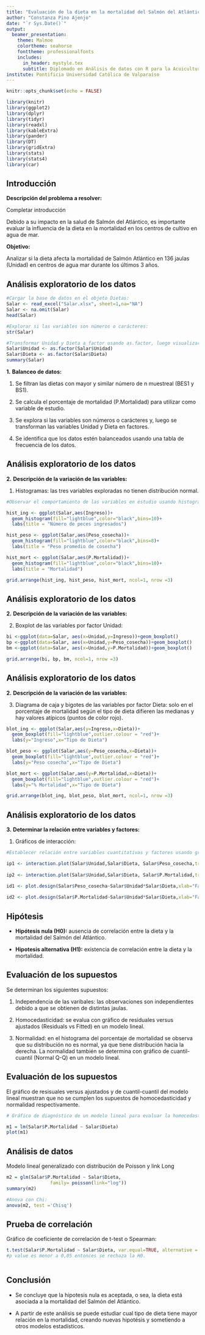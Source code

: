 ```yaml
---
title: "Evaluación de la dieta en la mortalidad del Salmón del Atlántico"
author: "Constanza Pino Ajenjo"
date: "`r Sys.Date()`"
output:
  beamer_presentation:
    theme: Malmoe
    colortheme: seahorse
    fonttheme: professionalfonts
    includes:
      in_header: mystyle.tex
      subtitle: Diplomado en Análisis de datos con R para la Acuicultura
institute: Pontificia Universidad Católica de Valparaíso
---
```


```r
knitr::opts_chunk$set(echo = FALSE)

library(knitr)
library(ggplot2)
library(dplyr)
library(tidyr)
library(readxl)
library(kableExtra)
library(pander)
library(DT)
library(gridExtra)
library(stats)
library(stats4)
library(car)

```


## Introducción

**Descripción del problema a resolver:** 

Completar introducción

Debido a su impacto en la salud de Salmón del Atlántico, es importante evaluar la influencia de la dieta en la mortalidad en los centros de cultivo en agua de mar.

**Objetivo:** 

Analizar si la dieta afecta la mortalidad de Salmón Atlántico en 136 jaulas (Unidad) en centros de agua mar durante los últimos 3 años.


## Análisis exploratorio de los datos

```r

#Cargar la base de datos en el objeto Dietas:
Salar <- read_excel("Salar.xlsx", sheet=1,na="NA")
Salar <- na.omit(Salar)
head(Salar)

#Explorar si las variables son números o carácteres:
str(Salar)

#Transformar Unidad y Dieta a factor usando as.factor, luego visualizar que Unidad y Dieta estén transformados adecuadamente a factor y que los datos están balanceados:
Salar$Unidad <- as.factor(Salar$Unidad)
Salar$Dieta <- as.factor(Salar$Dieta)
summary(Salar)

```

**1.** **Balanceo de datos:**

1) Se filtran las dietas con mayor y similar número de n muestreal (BES1  y BS1).

2) Se calcula el porcentaje de mortalidad (P.Mortalidad) para utilizar como variable de estudio.

3) Se explora si las variables son números o carácteres y, luego se transforman las variables Unidad y Dieta en factores.

4) Se identifica que los datos estén balanceados usando una tabla de frecuencia de los datos.


## Análisis exploratorio de los datos

**2.** **Descripción de la variación de las variables:**

1) Histogramas: las tres variables exploradas no tienen distribución normal.

```r
#Observar el comportamiento de las variables en estudio usando histogramas y boxplot (valor atípico se muestra en punto de color rojo):

hist_ing <- ggplot(Salar,aes(Ingreso))+
  geom_histogram(fill="lightblue",color="black",bins=10)+
  labs(title = "Número de peces ingresados")

hist_peso <- ggplot(Salar,aes(Peso_cosecha))+
  geom_histogram(fill="lightblue",color="black",bins=8)+
  labs(title = "Peso promedio de cosecha")

hist_mort <- ggplot(Salar,aes(P.Mortalidad))+
  geom_histogram(fill="lightblue",color="black",bins=10)+
  labs(title = "Mortalidad")

grid.arrange(hist_ing, hist_peso, hist_mort, ncol=1, nrow =3)

```

## Análisis exploratorio de los datos

**2.** **Descripción de la variación de las variables:**

2) Boxplot de las variables por factor Unidad: 

```r

bi <-ggplot(data=Salar, aes(x=Unidad,y=Ingreso))+geom_boxplot()
bp <-ggplot(data=Salar, aes(x=Unidad,y=Peso_cosecha))+geom_boxplot()
bm <-ggplot(data=Salar, aes(x=Unidad,y=P.Mortalidad))+geom_boxplot()

grid.arrange(bi, bp, bm, ncol=1, nrow =3)

```


## Análisis exploratorio de los datos

**2.** **Descripción de la variación de las variables:**

3) Diagrama de caja y bigotes de las variables por factor Dieta: solo en el porcentaje de mortalidad según el tipo de dieta difieren las medianas y hay valores atípicos (puntos de color rojo).

```r

blot_ing <- ggplot(Salar,aes(y=Ingreso,x=Dieta))+
  geom_boxplot(fill="lightblue",outlier.colour = "red")+
  labs(y="Ingreso",x="Tipo de Dieta")

blot_peso <- ggplot(Salar,aes(y=Peso_cosecha,x=Dieta))+
  geom_boxplot(fill="lightblue",outlier.colour = "red")+
  labs(y="Peso cosecha",x="Tipo de Dieta")

blot_mort <- ggplot(Salar,aes(y=P.Mortalidad,x=Dieta))+
  geom_boxplot(fill="lightblue",outlier.colour = "red")+
  labs(y="% Mortalidad",x="Tipo de Dieta")

grid.arrange(blot_ing, blot_peso, blot_mort, ncol=1, nrow =3)

```


## Análisis exploratorio de los datos

**3.** **Determinar la relación entre variables y factores:**

1) Gráficos de interacción:

```r
#Establecer relación entre variables cuantitativas y factores usando gráficas de correlación, boxplot, interacción o de tamaño de los efectos:

ip1 <- interaction.plot(Salar$Unidad,Salar$Dieta, Salar$Peso_cosecha,trace.label="Dieta",fun=mean, xlab="Unidad",ylab="Peso cosecha",type="b", col= c("black", "blue"),pch=c(19,17))
 
ip2 <- interaction.plot(Salar$Unidad,Salar$Dieta, Salar$P.Mortalidad,trace.label="Dieta",fun=mean,xlab="Unidad",ylab=" % Mortalidad",type="b", col= c("black", "blue"),pch=c(19,17))

id1 <- plot.design(Salar$Peso_cosecha~Salar$Unidad*Salar$Dieta,xlab="Factores", ylab="Peso cosecha")
 
id2 <- plot.design(Salar$P.Mortalidad~Salar$Unidad*Salar$Dieta,xlab="Factores", ylab="% Mortalidad")

```



## Hipótesis

- **Hipótesis nula (H0):** ausencia de correlación entre la dieta y la mortalidad del Salmón del Atlántico. 

- **Hipotesis alternativa (H1):** existencia de correlación entre la dieta y la mortalidad. 



## Evaluación de los supuestos

Se determinan los siguientes supuestos:

1) Independencia de las varibales: las observaciones son independientes debido a que se obtienen de distintas jaulas.

2) Homocedasticidad: se evalua con gráfico de residuales versus ajustados (Residuals vs Fitted) en un modelo lineal.

3) Normalidad: en el histograma del porcentaje de mortalidad se observa que su distribución no es normal, ya que tiene distribución hacia la derecha. La normalidad también se determina con gráfico de cuantil-cuantil (Normal Q-Q) en un modelo lineal. 


## Evaluación de los supuestos

El gráfico de resisuales versus ajustados y de cuantil-cuantil del modelo lineal muestran que no se cumplen los supuestos de homocedasticidad y normalidad respectivamente.

```r
# Gráfico de diagnóstico de un modelo lineal para evaluar la homocedasticidad y normalidad de los residuos

m1 = lm(Salar$P.Mortalidad ~ Salar$Dieta)
plot(m1)

```



## Análisis de datos

 Modelo lineal generalizado con distribución de Poisson y link Long

```r

m2 = glm(Salar$P.Mortalidad ~ Salar$Dieta, 
                family= poisson(link="log"))
summary(m2)

#Anova con Chi:
anova(m2, test ='Chisq')

```

## Prueba de correlación

Gráfico de coeficiente de correlación de t-test o Spearman:

```r

t.test(Salar$P.Mortalidad ~ Salar$Dieta, var.equal=TRUE, alternative = c("two.sided"))
#p value es menor a 0,05 entonces se rechaza la H0.



```


## Conclusión

- Se concluye que la hipotesis nula es aceptada, o sea, la dieta está asociada a la  mortalidad del Salmón del Atlántico.

- A partir de este análisis se puede estudiar cual tipo de dieta tiene mayor relación en la mortalidad, creando nuevas hipotésis y sometiendo a otros modelos estadísticos.

```r

```

